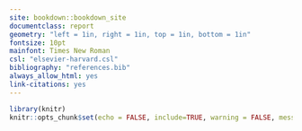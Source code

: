 ```yaml
---
site: bookdown::bookdown_site
documentclass: report
geometry: "left = 1in, right = 1in, top = 1in, bottom = 1in"
fontsize: 10pt
mainfont: Times New Roman
csl: "elsevier-harvard.csl"
bibliography: "references.bib"
always_allow_html: yes
link-citations: yes
---
```

```r
library(knitr)
knitr::opts_chunk$set(echo = FALSE, include=TRUE, warning = FALSE, message = FALSE)
```


